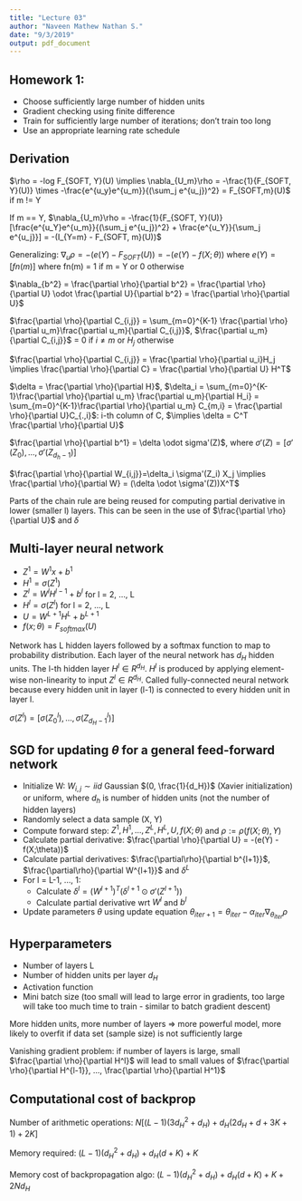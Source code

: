 ```yaml
---
title: "Lecture 03"
author: "Naveen Mathew Nathan S."
date: "9/3/2019"
output: pdf_document
---
```


## Homework 1:

- Choose sufficiently large number of hidden units
- Gradient checking using finite difference
- Train for sufficiently large number of iterations; don't train too long
- Use an appropriate learning rate schedule

## Derivation

$\rho = -log F_{SOFT, Y}(U) \implies \nabla_{U_m}\rho = -\frac{1}{F_{SOFT, Y}(U)} \times -\frac{e^{u_y}e^{u_m}}{(\sum_j e^{u_j})^2} = F_{SOFT,m}(U)$ if m != Y

If m == Y, $\nabla_{U_m}\rho = -\frac{1}{F_{SOFT, Y}(U)}[\frac{e^{u_Y}e^{u_m}}{(\sum_j e^{u_j})^2} + \frac{e^{u_Y}}{\sum_j e^{u_j}}] = -(I_{Y=m} - F_{SOFT, m}(U))$

Generalizing: $\nabla_u\rho = -(e(Y) - F_{SOFT}(U)) = -(e(Y) - f(X;\theta))$ where $e(Y) = [fn(m)]$ where fn(m) = 1 if m = Y or 0 otherwise

$\nabla_{b^2} = \frac{\partial \rho}{\partial b^2} = \frac{\partial \rho}{\partial U} \odot \frac{\partial U}{\partial b^2} = \frac{\partial \rho}{\partial U}$

$\frac{\partial \rho}{\partial C_{i,j}} = \sum_{m=0}^{K-1} \frac{\partial \rho}{\partial u_m}\frac{\partial u_m}{\partial C_{i,j}}$, $\frac{\partial u_m}{\partial C_{i,j}}$ = 0 if $i \neq m$ or $H_j$ otherwise

$\frac{\partial \rho}{\partial C_{i,j}} = \frac{\partial \rho}{\partial u_i}H_j \implies \frac{\partial \rho}{\partial C} = \frac{\partial \rho}{\partial U} H^T$

$\delta = \frac{\partial \rho}{\partial H}$, $\delta_i = \sum_{m=0}^{K-1}\frac{\partial \rho}{\partial u_m} \frac{\partial u_m}{\partial H_i} = \sum_{m=0}^{K-1}\frac{\partial \rho}{\partial u_m} C_{m,i} = \frac{\partial \rho}{\partial U}C_{.,i}$: i-th column of C, $\implies \delta = C^T \frac{\partial \rho}{\partial U}$

$\frac{\partial \rho}{\partial b^1} = \delta \odot sigma'(Z)$, where $\sigma'(Z) = [\sigma'(Z_0), ..., \sigma'(Z_{d_h-1})]$

$\frac{\partial \rho}{\partial W_{i,j}}=\delta_i \sigma'(Z_i) X_j \implies \frac{\partial \rho}{\partial W} = (\delta \odot \sigma'(Z))X^T$

Parts of the chain rule are being reused for computing partial derivative in lower (smaller l) layers. This can be seen in the use of $\frac{\partial \rho}{\partial U}$ and $\delta$

## Multi-layer neural network

- $Z^1 = W^1x + b^1$
- $H^1 = \sigma(Z^1)$
- $Z^l = W^lH^{l-1} + b^l$ for l = 2, ..., L
- $H^l = \sigma(Z^l)$ for l = 2, ..., L
- $U = W^{L+1}H^L + b^{L+1}$
- $f(x; \theta) = F_{softmax}(U)$

Network has L hidden layers followed by a softmax function to map to probability distribution. Each layer of the neural network has $d_H$ hidden units. The l-th hidden layer $H^l \in R^{d_H}$. $H^l$ is produced by applying element-wise non-linearity to input $Z^l \in R^{d_H}$. Called fully-connected neural network because every hidden unit in layer (l-1) is connected to every hidden unit in layer l.

$\sigma(Z^l) = [\sigma(Z^l_0), ..., \sigma(Z^l_{d_H-1})]$

## SGD for updating $\theta$ for a general feed-forward network

- Initialize W: $W_{i,j} \sim iid$ Gaussian $(0, \frac{1}{d_H})$ (Xavier initialization) or uniform, where $d_h$ is number of hidden units (not the number of hidden layers)
- Randomly select a data sample (X, Y)
- Compute forward step: $Z^1, H^1, ..., Z^L, H^L, U, f(X; \theta)$ and $\rho:= \rho(f(X; \theta), Y)$
- Calculate partial derivative: $\frac{\partial \rho}{\partial U} = -(e(Y) - f(X;\theta))$
- Calculate partial derivatives: $\frac{\partial\rho}{\partial b^{l+1}}$, $\frac{\partial\rho}{\partial W^{l+1}}$ and $\delta^L$
- For l = L-1, ..., 1:
    - Calculate $\delta^l = (W^{l+1})^T(\delta^{l+1} \odot \sigma'(Z^{l+1}))$
    - Calculate partial derivative wrt $W^{l}$ and $b^{l}$
- Update parameters $\theta$ using update equation $\theta_{iter+1} = \theta_{iter} - \alpha_{iter} \nabla_{\theta_{iter}} \rho$

## Hyperparameters

- Number of layers L
- Number of hidden units per layer $d_H$
- Activation function
- Mini batch size (too small will lead to large error in gradients, too large will take too much time to train - similar to batch gradient descent)

More hidden units, more number of layers => more powerful model, more likely to overfit if data set (sample size) is not sufficiently large

Vanishing gradient problem: if number of layers is large, small $\frac{\partial \rho}{\partial H^l}$ will lead to small values of $\frac{\partial \rho}{\partial H^{l-1}}, ..., \frac{\partial \rho}{\partial H^1}$

## Computational cost of backprop

Number of arithmetic operations: $N[(L-1)(3d_H^2 + d_H) + d_H(2d_H+d+3K+1) + 2K]$

Memory required: $(L-1)(d_H^2 + d_H) + d_H(d+K) + K$

Memory cost of backpropagation algo: $(L-1)(d_H^2 + d_H) + d_H(d+K) + K + 2Nd_H$